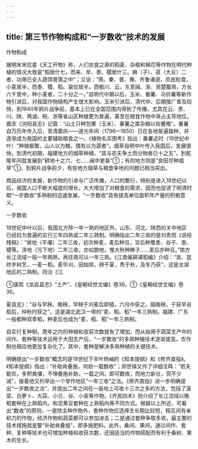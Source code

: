 ```yaml
---
---
---
```

title: 第三节作物构成和“一岁数收”技术的发展
---



作物构成

据明末宋应星《天工开物》称，人们衣食之源的稻麦、杂粮和棉花等作物在明代种植的情况大致是“稻居什七，而来、牟、黍、稷居什三。麻（子）、菽（大豆）二者，功用已全入蔬饵膏馔之中”；又说：“燕、秦、晋、豫、齐鲁诸道，烝民粒食，小麦居半，而黍、稷、稻、粱仅居半。西极川、云，东至闽、浙、吴楚腹焉，方长六千里中，种小麦者，二十分之一。”自明代中期以后，玉米、番薯、马铃薯等新作物引进后，对我国作物结构产生很大影响。玉米引进后，清代中、后期推广普及较快，到1840年鸦片战争前，基本上已在全国范围内得到了传播，尤其在云、贵、川、陕、两湖、皖、浙等省山区种植更为普遍，甚至在粮食作物中渐占主导地位。嘉庆《浏阳县志》记载：“山土只种包粟（玉米）、番薯之类杂粮以佐饔飧”。番薯自万历年传入后，至清嘉庆——道光年间（1796—1850）已在各地普遍栽种，并逐渐成为我国的主要辅助粮食之一。《植物名实图考》指出：番薯近时（19世纪中叶）“种植极繁，山人以为粮，偶有以为蔬者”。烟草自明中叶传入我国后，发展很快，到清代初期，福建地方的烟草种植，“其与农夫争土而分物者已十之五”，到乾隆年间就发展到“耕地十之六、七……闽中更甚”①；有的地方则是“良田尽种烟草”①。到鸦片战争前夕，有些地方烟草与粮食争地的问题已相当突出。

商品经济的发展，新作物的引进与广泛传播，人口的繁衍，特别是进入18世纪以后，我国人口不断大幅度的增长，大大增加了对粮食的需求，因而也促进了明清时期“一岁数收”多熟制的迅速发展。“一岁数收”具有提高单位面积年产量的积极意义。

一岁数收

18世纪中叶以后，我国北方除一年一熟的地区外，山东、河北、陕西的关中地区已经较为普遍的实行三年四熟或二年三熟制。明确指出二年三收的是刘贵阳《说经残稿》：“坡地（平壤）二年三收，初次种麦，麦后种豆，豆后种蜀黍、谷子、黍、稷等。涝地（污下地）二年三收，亦如腴地，惟大秋种糁子……麦后亦种豆。”南方长江流域一般一年两熟，再往南可以一年三熟。《江南催耕课稻编》介绍：“吴、昆终岁树艺，一麦一稻，麦毕刈，田始除，秧于夏，秀于秋，及冬乃获”，这是太湖地区的二熟制。同治《江

①康熙《龙岩县志》“土产”、《皇朝经世文编》卷36。①《皇朝经世文编》卷36。

夏县志》：“谷与早秧、晚秧，早秧于刈麦后即插，六月中获之。插晚秧，于获早谷稻后，仲秋时获之”。这是湖北武汉一带的“麦、稻、稻”一年三熟制。福建、广东一般都种双季稻，种麦后也成为“麦、稻、稻”一年三熟制。

自实行复种制，周年之内的种植和收获次数就有了增加，而从始用于蔬菜生产中的间作、套种等技术运用于大田生产后，“一岁数收”的多熟种植技术逐渐提高，农作制也相应地更加复杂化了。其中，套种是解决多熟种植的关键技术。

明确提出“一岁数收”概念的是18世纪下半叶杨岫的《知本提纲》和《修齐直指》。《知本提纲》指出：“补助肯叠施，何妨一载数收”；郑世铎又作了详细注释：“若夫勤农，多积粪壤，不惮叠施补助，一载之间，即可数收，而地力新壮，究不少减”，接着他又列举出一个旱作地区“一年三收”之法。《修齐直指》进一步明确提出“一岁数收之法”，并提出二年之间在一亩地上可收十三次之多的方法，包括了菠菜、白萝卜、大蒜、小兰、谷、小麦等作物。《齐民四术》则介绍了长江流域以晚稻套种在上熟稻内，和泥黄豆套种在上熟稻内等不同方式。根据以上所述，可看出“数收”的原则，一是除主种作物外，套种作物应选择生长期比较短，相互间有亲和力的作物，经济作物和蔬菜都可以参加进去；二是通过套种争取多收，最主要的技术措施就是要“补助肯叠施”，即多施肥料。此外，桑间、果间，通过间作、套种、复种等技术也可增加种植和收获次数，还因适当的作物搭配而有利于桑树、果木的生长。